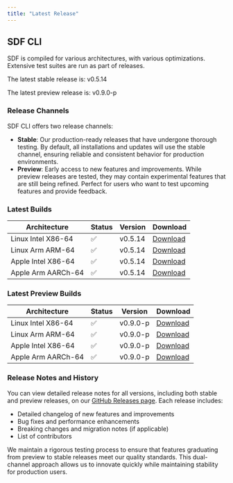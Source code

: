 ```yaml
---
title: "Latest Release" 
---
```


## SDF CLI

SDF is compiled for various architectures, with various optimizations. Extensive
test suites are run as part of releases.

The latest stable release is:
v0.5.14

The latest preview release is: 
v0.9.0-p

### Release Channels

SDF CLI offers two release channels:

- **Stable**: Our production-ready releases that have undergone thorough testing. By default, all installations and updates will use the stable channel, ensuring reliable and consistent behavior for production environments.
- **Preview**: Early access to new features and improvements. While preview releases are tested, they may contain experimental features that are still being refined. Perfect for users who want to test upcoming features and provide feedback.

### Latest Builds

| Architecture           | Status | Version | Download |
| ---------------------- | ------ | ------- | -------- |
| Linux Intel X86-64     |   ✅   | v0.5.14  | [Download](https://cdn.sdf.com/releases/download/sdf-v0.5.14-x86_64-unknown-linux-musl.tar.gz) |
| Linux Arm ARM-64       |   ✅   | v0.5.14  | [Download](https://cdn.sdf.com/releases/download/sdf-v0.5.14-arm-unknown-linux-gnueabihf.tar.gz) |
| Apple Intel X86-64     |   ✅   | v0.5.14  | [Download](https://cdn.sdf.com/releases/download/sdf-v0.5.14-x86_64-apple-darwin.tar.gz) |
| Apple Arm AARCh-64     |   ✅   | v0.5.14  | [Download](https://cdn.sdf.com/releases/download/sdf-v0.5.14-aarch64-apple-darwin.tar.gz) |


### Latest Preview Builds

| Architecture           | Status | Version | Download |
| ---------------------- | ------ | ------- | -------- |
| Linux Intel X86-64     |   ✅   | v0.9.0-p  | [Download](https://cdn.sdf.com/releases/download/sdf-v0.9.0-p-x86_64-unknown-linux-musl.tar.gz) |
| Linux Arm ARM-64       |   ✅   | v0.9.0-p  | [Download](https://cdn.sdf.com/releases/download/sdf-v0.9.0-p-arm-unknown-linux-gnueabihf.tar.gz) |
| Apple Intel X86-64     |   ✅   | v0.9.0-p  | [Download](https://cdn.sdf.com/releases/download/sdf-v0.9.0-p-x86_64-apple-darwin.tar.gz) |
| Apple Arm AARCh-64     |   ✅   | v0.9.0-p  | [Download](https://cdn.sdf.com/releases/download/sdf-v0.9.0-p-aarch64-apple-darwin.tar.gz) |


### Release Notes and History

You can view detailed release notes for all versions, including both stable and preview releases, on our [GitHub Releases page](https://github.com/sdf-labs/sdf-cli/releases). Each release includes:

- Detailed changelog of new features and improvements
- Bug fixes and performance enhancements
- Breaking changes and migration notes (if applicable)
- List of contributors

We maintain a rigorous testing process to ensure that features graduating from preview to stable releases meet our quality standards. This dual-channel approach allows us to innovate quickly while maintaining stability for production users.
